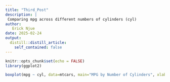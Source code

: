 ```yaml
---
title: "Third_Post"
description: |
 Comparing mpg across different numbers of cylinders (cyl)
author:
   Erick Njue
date: 2025-02-24
output:
  distill::distill_article:
    self_contained: false
---
```



```r
knitr::opts_chunk$set(echo = FALSE)
library(ggplot2)
```

```r
boxplot(mpg ~ cyl, data=mtcars, main="MPG by Number of Cylinders", xlab="Cylinders", ylab="Miles per Gallon", col=c("red", "green", "blue")) 
```



